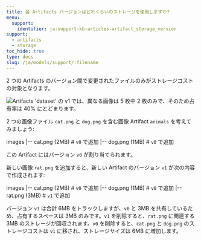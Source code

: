 ```yaml
---
title: 各 Artifacts バージョンはどれくらいのストレージを使用しますか?
menu:
  support:
    identifier: ja-support-kb-articles-artifact_storage_version
support:
  - artifacts
  - storage
toc_hide: true
type: docs
slug: /ja/models/support/:filename
---
```

2 つの Artifacts のバージョン間で変更されたファイルのみがストレージコストの対象となります。

<Frame>
    <img src="/images/artifacts/artifacts-dedupe.PNG" alt="Artifacts 'dataset' の v1 では、異なる画像は 5 枚中 2 枚のみで、そのため占有率は 40% にとどまります。"  />
</Frame>

2 つの画像ファイル `cat.png` と `dog.png` を含む画像 Artifact `animals` を考えてみましょう:

images
|-- cat.png (2MB) # `v0` で追加
|-- dog.png (1MB) # `v0` で追加

この Artifact にはバージョン `v0` が割り当てられます。

新しい画像 `rat.png` を追加すると、新しい Artifact のバージョン `v1` が次の内容で作成されます:

images
|-- cat.png (2MB) # `v0` で追加
|-- dog.png (1MB) # `v0` で追加
|-- rat.png (3MB) # `v1` で追加

バージョン `v1` は合計 6MB をトラックしますが、`v0` と 3MB を共有しているため、占有するスペースは 3MB のみです。`v1` を削除すると、`rat.png` に関連する 3MB のストレージが回収されます。`v0` を削除すると、`cat.png` と `dog.png` のストレージコストは `v1` に移され、ストレージサイズは 6MB に増加します。